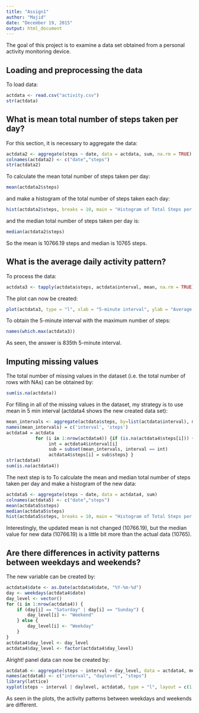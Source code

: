 ```yaml
---
title: "Assign1"
author: "Majid"
date: "December 19, 2015"
output: html_document
---
```


The goal of this project is to examine a data set obtained from a personal activity monitoring device.

## Loading and preprocessing the data

To load data:

```r
actdata <- read.csv("activity.csv")
str(actdata)
```

## What is mean total number of steps taken per day?

For this section, it is necessary to aggregate the data:

```r
actdata2 <- aggregate(steps ~ date, data = actdata, sum, na.rm = TRUE)
colnames(actdata2) <- c("date","steps")
str(actdata2)
```

To calculate the mean total number of steps taken per day:

```r
mean(actdata2$steps)
```

and make a histogram of the total number of steps taken each day:

```r
hist(actdata2$steps, breaks = 10, main = "Histogram of Total Steps per Day", xlab = "Number of Steps", col = "yellow")
```

and the median total number of steps taken per day is: 

```r
median(actdata2$steps)
```

So the mean is 10766.19 steps and median is 10765 steps.

## What is the average daily activity pattern?

To process the data:

```r
actdata3 <- tapply(actdata$steps, actdata$interval, mean, na.rm = TRUE)
```

The plot can now be created:

```r
plot(actdata3, type = "l", xlab = "5-minute interval", ylab = "Average number of steps taken", main = "Time Series Plot", col = "blue")
```

To obtain the 5-minute interval with the maximum number of steps:

```r
names(which.max(actdata3))
```

As seen, the answer is 835th 5-minute interval.

## Imputing missing values

The total number of missing values in the dataset (i.e. the total number of rows with NAs) can be obtained by:

```r
sum(is.na(actdata))
```

For filling in all of the missing values in the dataset, my strategy is to use mean in 5 min interval (actdata4 shows the new created data set):

```r
mean_intervals <- aggregate(actdata$steps, by=list(actdata$interval), mean, na.rm=TRUE)
names(mean_intervals) = c('interval', 'steps')
actdata4 = actdata 
           for (i in 1:nrow(actdata4)) {if (is.na(actdata4$steps[i])) {
                int = actdata4$interval[i]
                sub = subset(mean_intervals, interval == int)
                actdata4$steps[i] = sub$steps} }
str(actdata4)
sum(is.na(actdata4))
```
The next step is to To calculate the mean and median total number of steps taken per day and make a histogram of the new data:

```r
actdata5 <- aggregate(steps ~ date, data = actdata4, sum)
colnames(actdata5) <- c("date","steps")
mean(actdata5$steps)
median(actdata5$steps)
hist(actdata5$steps, breaks = 10, main = "Histogram of Total Steps per Day", xlab = "Number of Steps", col = "red")
```

Interestingly, the updated mean is not changed (10766.19), but the median value for new data (10766.19) is a little bit more than the actual data (10765).

## Are there differences in activity patterns between weekdays and weekends?

The new variable can be created by:

```r
actdata4$date <- as.Date(actdata4$date, "%Y-%m-%d")
day <- weekdays(actdata4$date)
day_level <- vector()
for (i in 1:nrow(actdata4)) {
    if (day[i] == "Saturday" | day[i] == "Sunday") {
        day_level[i] <- "Weekend"
    } else {
        day_level[i] <- "Weekday"
    }
}
actdata4$day_level <- day_level
actdata4$day_level <- factor(actdata4$day_level)
```

Alright! panel data can now be created by:

```r
actdata6 <- aggregate(steps ~ interval + day_level, data = actdata4, mean)
names(actdata6) <- c("interval", "daylevel", "steps")
library(lattice)
xyplot(steps ~ interval | daylevel, actdata6, type = "l", layout = c(1, 2), xlab = "5-minute interval", ylab = "Average number of steps taken", main = "Time Series Plots")
```

As seen in the plots, the activity patterns between weekdays and weekends are different.

